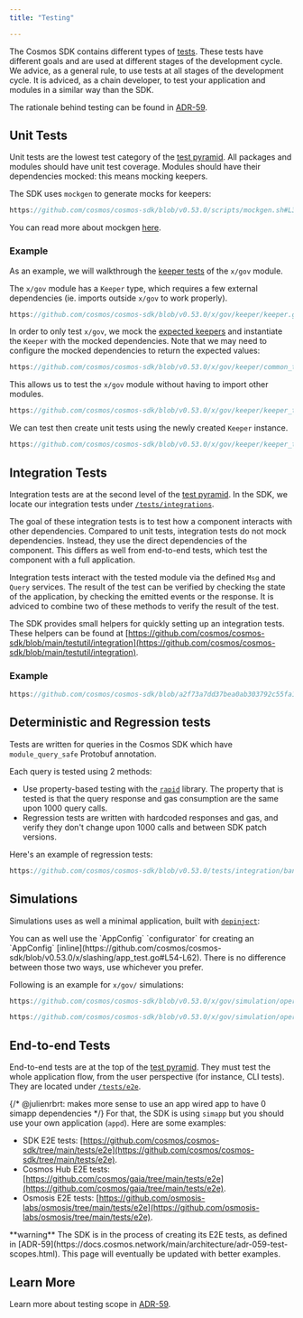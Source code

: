 ```yaml
---
title: "Testing"

---
```



The Cosmos SDK contains different types of [tests](https://martinfowler.com/articles/practical-test-pyramid.html).
These tests have different goals and are used at different stages of the development cycle.
We advice, as a general rule, to use tests at all stages of the development cycle.
It is adviced, as a chain developer, to test your application and modules in a similar way than the SDK.

The rationale behind testing can be found in [ADR-59](/docs/sdk/v0.53/build/architecture/adr-059-test-scopes).

## Unit Tests

Unit tests are the lowest test category of the [test pyramid](https://martinfowler.com/articles/practical-test-pyramid.html).
All packages and modules should have unit test coverage. Modules should have their dependencies mocked: this means mocking keepers.

The SDK uses `mockgen` to generate mocks for keepers:

```go reference
https://github.com/cosmos/cosmos-sdk/blob/v0.53.0/scripts/mockgen.sh#L3-L6
```

You can read more about mockgen [here](https://go.uber.org/mock).

### Example

As an example, we will walkthrough the [keeper tests](https://github.com/cosmos/cosmos-sdk/blob/v0.53.0/x/gov/keeper/keeper_test.go) of the `x/gov` module.

The `x/gov` module has a `Keeper` type, which requires a few external dependencies (ie. imports outside `x/gov` to work properly).

```go reference
https://github.com/cosmos/cosmos-sdk/blob/v0.53.0/x/gov/keeper/keeper.go#L22-L24
```

In order to only test `x/gov`, we mock the [expected keepers](/docs/sdk/v0.53/building-modules/keeper.html#type-definition) and instantiate the `Keeper` with the mocked dependencies. Note that we may need to configure the mocked dependencies to return the expected values:

```go reference
https://github.com/cosmos/cosmos-sdk/blob/v0.53.0/x/gov/keeper/common_test.go#L68-L82
```

This allows us to test the `x/gov` module without having to import other modules.

```go reference
https://github.com/cosmos/cosmos-sdk/blob/v0.53.0/x/gov/keeper/keeper_test.go#L3-L42
```

We can test then create unit tests using the newly created `Keeper` instance.

```go reference
https://github.com/cosmos/cosmos-sdk/blob/v0.53.0/x/gov/keeper/keeper_test.go#L83-L107
```

## Integration Tests

Integration tests are at the second level of the [test pyramid](https://martinfowler.com/articles/practical-test-pyramid.html).
In the SDK, we locate our integration tests under [`/tests/integrations`](https://github.com/cosmos/cosmos-sdk/tree/main/tests/integration).

The goal of these integration tests is to test how a component interacts with other dependencies. Compared to unit tests, integration tests do not mock dependencies. Instead, they use the direct dependencies of the component. This differs as well from end-to-end tests, which test the component with a full application.

Integration tests interact with the tested module via the defined `Msg` and `Query` services. The result of the test can be verified by checking the state of the application, by checking the emitted events or the response. It is adviced to combine two of these methods to verify the result of the test.

The SDK provides small helpers for quickly setting up an integration tests. These helpers can be found at [https://github.com/cosmos/cosmos-sdk/blob/main/testutil/integration](https://github.com/cosmos/cosmos-sdk/blob/main/testutil/integration).

### Example

```go reference
https://github.com/cosmos/cosmos-sdk/blob/a2f73a7dd37bea0ab303792c55fa1e4e1db3b898/testutil/integration/example_test.go#L30-L116
```

## Deterministic and Regression tests	

Tests are written for queries in the Cosmos SDK which have `module_query_safe` Protobuf annotation.

Each query is tested using 2 methods:

* Use property-based testing with the [`rapid`](https://pkg.go.dev/pgregory.net/rapid@v0.5.3) library. The property that is tested is that the query response and gas consumption are the same upon 1000 query calls.
* Regression tests are written with hardcoded responses and gas, and verify they don't change upon 1000 calls and between SDK patch versions.

Here's an example of regression tests:

```go reference
https://github.com/cosmos/cosmos-sdk/blob/v0.53.0/tests/integration/bank/keeper/deterministic_test.go#L143-L160
```

## Simulations

Simulations uses as well a minimal application, built with [`depinject`](../packages/01-depinject.md):

<Info>
You can as well use the `AppConfig` `configurator` for creating an `AppConfig` [inline](https://github.com/cosmos/cosmos-sdk/blob/v0.53.0/x/slashing/app_test.go#L54-L62). There is no difference between those two ways, use whichever you prefer.
</Info>

Following is an example for `x/gov/` simulations:

```go reference
https://github.com/cosmos/cosmos-sdk/blob/v0.53.0/x/gov/simulation/operations_test.go#L415-L441
```

```go reference
https://github.com/cosmos/cosmos-sdk/blob/v0.53.0/x/gov/simulation/operations_test.go#L94-L136
```

## End-to-end Tests

End-to-end tests are at the top of the [test pyramid](https://martinfowler.com/articles/practical-test-pyramid.html).
They must test the whole application flow, from the user perspective (for instance, CLI tests). They are located under [`/tests/e2e`](https://github.com/cosmos/cosmos-sdk/tree/main/tests/e2e).

{/* @julienrbrt: makes more sense to use an app wired app to have 0 simapp dependencies */}
For that, the SDK is using `simapp` but you should use your own application (`appd`).
Here are some examples:

* SDK E2E tests: [https://github.com/cosmos/cosmos-sdk/tree/main/tests/e2e](https://github.com/cosmos/cosmos-sdk/tree/main/tests/e2e).
* Cosmos Hub E2E tests: [https://github.com/cosmos/gaia/tree/main/tests/e2e](https://github.com/cosmos/gaia/tree/main/tests/e2e).
* Osmosis E2E tests: [https://github.com/osmosis-labs/osmosis/tree/main/tests/e2e](https://github.com/osmosis-labs/osmosis/tree/main/tests/e2e).

<Info>
**warning**
The SDK is in the process of creating its E2E tests, as defined in [ADR-59](https://docs.cosmos.network/main/architecture/adr-059-test-scopes.html). This page will eventually be updated with better examples.
</Info>

## Learn More

Learn more about testing scope in [ADR-59](/docs/sdk/v0.53/architecture/adr-059-test-scopes.html).
